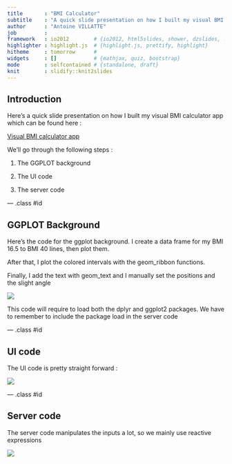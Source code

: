 ```yaml
---
title       : "BMI Calculator"
subtitle    : "A quick slide presentation on how I built my visual BMI calculator app" 
author      : "Antoine VILLATTE"
job         : 
framework   : io2012        # {io2012, html5slides, shower, dzslides, ...}
highlighter : highlight.js  # {highlight.js, prettify, highlight}
hitheme     : tomorrow      # 
widgets     : []            # {mathjax, quiz, bootstrap}
mode        : selfcontained # {standalone, draft}
knit        : slidify::knit2slides
---
```


## Introduction

Here's a quick slide presentation on how I built my visual BMI calculator app which can be found here :

[Visual BMI calculator app](https://anvil.shinyapps.io/BMI-calculator/)

We'll go through the following steps :

1. The GGPLOT background

2. The UI code

3. The server code

--- .class #id 

## GGPLOT Background

Here's the code for the ggplot background. I create a data frame for my BMI 16.5 to BMI 40 lines, then plot them.

After that, I plot the colored intervals with the geom_ribbon functions.

Finally, I add the text with geom_text and I manually set the positions and the slight angle


![](https://github.com/Anvil-Late/BMI-Calculator-app/blob/master/assets/img/ggcode.png?raw=true)

This code will require to load both the dplyr and ggplot2 packages. We have to remember to include the package load in the server code

--- .class #id 

## UI code

The UI code is pretty straight forward : 

![](https://github.com/Anvil-Late/BMI-Calculator-app/blob/master/assets/img/uicode.png?raw=true)

--- .class #id 

## Server code

The server code manipulates the inputs a lot, so we mainly use reactive expressions

![](https://github.com/Anvil-Late/BMI-Calculator-app/blob/master/assets/img/servcode2.png?raw=true)